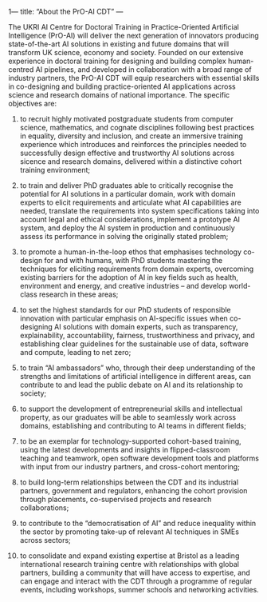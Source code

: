 1---
title: "About the PrO-AI CDT"
---

The UKRI AI Centre for Doctoral Training in Practice-Oriented Artificial Intelligence (PrO-AI) will deliver the next generation of innovators producing state-of-the-art AI solutions in existing and future domains that will transform UK science, economy and society. Founded on our extensive experience in doctoral training for designing and building complex human-centred AI pipelines, and developed in collaboration with a broad range of industry partners, the PrO-AI CDT will equip researchers with essential skills in co-designing and building practice-oriented AI applications across science and research domains of national importance. The specific objectives are:

1. to recruit highly motivated postgraduate students from computer science, mathematics, and cognate disciplines following best practices in equality, diversity and inclusion, and create an immersive training experience which introduces and reinforces the principles needed to successfully design effective and trustworthy AI solutions across sicence and research domains, delivered within a distinctive cohort training environment;

2. to train and deliver PhD graduates able to critically recognise the potential for AI solutions in a particular domain, work with domain experts to elicit requirements and articulate what AI capabilities are needed, translate the requirements into system specifications taking into account legal and ethical considerations, implement a prototype AI system, and deploy the AI system in production and continuously assess its performance in solving the originally stated problem;

3. to promote a human-in-the-loop ethos that emphasises technology co-design for and with humans, with PhD students mastering the techniques for eliciting requirements from domain experts, overcoming existing barriers for the adoption of AI in key fields such as health, environment and energy, and creative industries -- and develop world-class research in these areas;

4. to set the highest standards for our PhD students of responsible innovation with particular emphasis on AI-specific issues when co-designing AI solutions with domain experts, such as transparency, explainability, accountability, fairness, trustworthiness and privacy, and establishing clear guidelines for the sustainable use of data, software and compute, leading to net zero;

5. to train "AI ambassadors" who, through their deep understanding of the strengths and limitations of artificial intelligence in different areas, can contribute to and lead the public debate on AI and its relationship to society;

6. to support the development of entrepreneurial skills and intellectual property, as our graduates will be able to seamlessly work across domains, establishing and contributing to AI teams in different fields;

7. to be an exemplar for technology-supported cohort-based training, using the latest developments and insights in flipped-classroom teaching and teamwork, open software development tools and platforms with input from our industry partners, and cross-cohort mentoring;

8. to build long-term relationships between the CDT and its industrial partners, government and regulators, enhancing the cohort provision through placements, co-supervised projects and research collaborations;

9. to contribute to the "democratisation of AI" and reduce inequality within the sector by promoting take-up of relevant AI techniques in SMEs across sectors;

10. to consolidate and expand existing expertise at Bristol as a leading international research training centre with relationships with global partners, building a community that will have access to expertise, and can engage and interact with the CDT through a programme of regular events, including workshops, summer schools and networking activities.